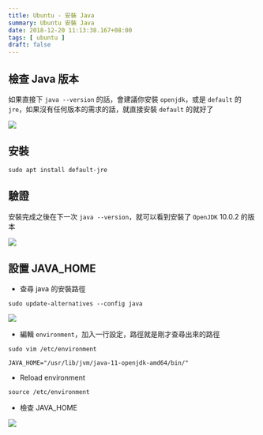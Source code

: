 ```yaml
---
title: Ubuntu - 安裝 Java
summary: Ubuntu 安裝 Java
date: 2018-12-20 11:13:38.167+08:00
tags: [ ubuntu ]
draft: false
---
```


## 檢查 Java 版本

如果直接下 `java --version` 的話，會建議你安裝 `openjdk`，或是 `default` 的 `jre`，如果沒有任何版本的需求的話，就直接安裝 `default` 的就好了

![](/static/images/404.webp)

## 安裝

```shell
sudo apt install default-jre
```

## 驗證

安裝完成之後在下一次 `java --version`，就可以看到安裝了 `OpenJDK` 10.0.2 的版本

![](/static/images/404.webp)

## 設置 JAVA_HOME

- 查尋 java 的安裝路徑

```shell
sudo update-alternatives --config java
```

![](/static/images/404.webp)

- 編輯 `environment`，加入一行設定，路徑就是剛才查尋出來的路徑

```shell
sudo vim /etc/environment
```

```shell
JAVA_HOME="/usr/lib/jvm/java-11-openjdk-amd64/bin/"
```

- Reload environment

```shell
source /etc/environment
```

- 檢查 JAVA_HOME

![](/static/images/404.webp)